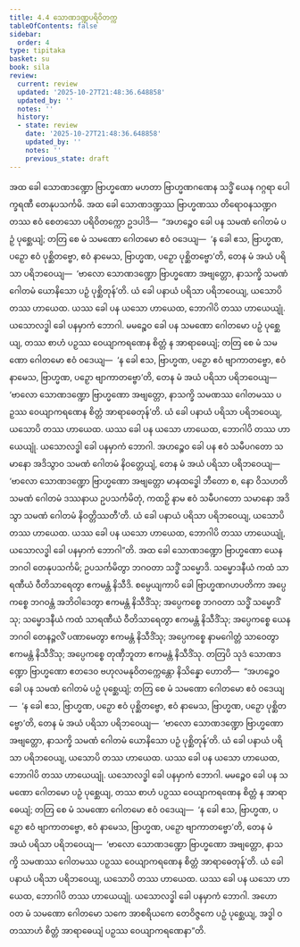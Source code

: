 ```yaml
---
title: 4.4 သောဏဒဏ္ဍပရိဝိတက္က
tableOfContents: false
sidebar:
  order: 4
type: tipitaka
basket: su
book: sila
review:
  current: review
  updated: '2025-10-27T21:48:36.648858'
  updated_by: ''
  notes: ''
  history:
  - state: review
    date: '2025-10-27T21:48:36.648858'
    updated_by: ''
    notes: ''
    previous_state: draft
---
```



<ReviewStatus review={frontmatter.review} showDetails={true} />

<HypothesisAnnotation frontmatter={frontmatter} />

<DynamicBreadcrumb />

<Division number="306" book="sila" e="ch" v="6" p="111">

<Paragraph number="473" book="sila">
အထ ခေါ သောဏဒဏ္ဍော ဗြာဟ္မဏော မဟတာ ဗြာဟ္မဏဂဏေန သဒ္ဓိံ ယေန ဂဂ္ဂရာ ပေါက္ခရဏီ တေနုပသင်္ကမိ. အထ ခေါ သောဏဒဏ္ဍဿ ဗြာဟ္မဏဿ တိရောဝနသဏ္ဍဂတဿ ဧဝံ စေတသော ပရိဝိတက္ကော ဥဒပါဒိ—  “အဟဉ္စေဝ ခေါ ပန သမဏံ ဂေါတမံ ပဉှံ ပုစ္ဆေယျံ; တတြ စေ မံ သမဏော ဂေါတမော ဧဝံ ဝဒေယျ—  ‘န ခေါ ဧသ, ဗြာဟ္မဏ, ပဉှော ဧဝံ ပုစ္ဆိတဗ္ဗော, ဧဝံ နာမေသ, ဗြာဟ္မဏ, ပဉှော ပုစ္ဆိတဗ္ဗော’တိ, တေန မံ အယံ ပရိသာ ပရိဘဝေယျ—  ‘ဗာလော သောဏဒဏ္ဍော ဗြာဟ္မဏော အဗျတ္တော, နာသက္ခိ သမဏံ ဂေါတမံ ယောနိသော ပဉှံ ပုစ္ဆိတုန်’တိ. ယံ ခေါ ပနာယံ ပရိသာ ပရိဘဝေယျ, ယသောပိ တဿ ဟာယေထ. ယဿ ခေါ ပန ယသော ဟာယေထ, ဘောဂါပိ တဿ ဟာယေယျုံ. ယသောလဒ္ဓါ ခေါ ပနမှာကံ ဘောဂါ. မမဉ္စေဝ ခေါ ပန သမဏော ဂေါတမော ပဉှံ ပုစ္ဆေယျ, တဿ စာဟံ ပဉှဿ ဝေယျာကရဏေန စိတ္တံ န အာရာဓေယျံ; တတြ စေ မံ သမဏော ဂေါတမော ဧဝံ ဝဒေယျ—  ‘န ခေါ ဧသ, ဗြာဟ္မဏ, ပဉှော ဧဝံ ဗျာကာတဗ္ဗော, ဧဝံ နာမေသ, ဗြာဟ္မဏ, ပဉှော ဗျာကာတဗ္ဗော’တိ, တေန မံ အယံ ပရိသာ ပရိဘဝေယျ—  ‘ဗာလော သောဏဒဏ္ဍော ဗြာဟ္မဏော အဗျတ္တော, နာသက္ခိ သမဏဿ ဂေါတမဿ ပဉှဿ ဝေယျာကရဏေန စိတ္တံ အာရာဓေတုန်’တိ. ယံ ခေါ ပနာယံ ပရိသာ ပရိဘဝေယျ, ယသောပိ တဿ ဟာယေထ. ယဿ ခေါ ပန ယသော ဟာယေထ, ဘောဂါပိ တဿ ဟာယေယျုံ. ယသောလဒ္ဓါ ခေါ ပနမှာကံ ဘောဂါ. အဟဉ္စေဝ ခေါ ပန ဧဝံ သမီပဂတော သမာနော အဒိသွာဝ သမဏံ ဂေါတမံ နိဝတ္တေယျံ, တေန မံ အယံ ပရိသာ ပရိဘဝေယျ—  ‘ဗာလော သောဏဒဏ္ဍော ဗြာဟ္မဏော အဗျတ္တော မာနထဒ္ဓေါ ဘီတော စ, နော ဝိသဟတိ သမဏံ ဂေါတမံ ဒဿနာယ ဥပသင်္ကမိတုံ, ကထဉှိ နာမ ဧဝံ သမီပဂတော သမာနော အဒိသွာ သမဏံ ဂေါတမံ နိဝတ္တိဿတီ’တိ. ယံ ခေါ ပနာယံ ပရိသာ ပရိဘဝေယျ, ယသောပိ တဿ ဟာယေထ. ယဿ ခေါ ပန ယသော ဟာယေထ, ဘောဂါပိ တဿ ဟာယေယျုံ, ယသောလဒ္ဓါ ခေါ ပနမှာကံ ဘောဂါ”တိ.
</Paragraph>

</Division>
<Division number="307" book="sila" e="ch" v="6" p="111">

<Paragraph number="474" book="sila">
အထ ခေါ သောဏဒဏ္ဍော ဗြာဟ္မဏော ယေန ဘဂဝါ တေနုပသင်္ကမိ; ဥပသင်္ကမိတွာ ဘဂဝတာ သဒ္ဓိံ သမ္မောဒိ. သမ္မောဒနီယံ ကထံ သာရဏီယံ ဝီတိသာရေတွာ ဧကမန္တံ နိသီဒိ. စမ္ပေယျကာပိ ခေါ ဗြာဟ္မဏဂဟပတိကာ အပ္ပေကစ္စေ ဘဂဝန္တံ အဘိဝါဒေတွာ ဧကမန္တံ နိသီဒိံသု; အပ္ပေကစ္စေ ဘဂဝတာ သဒ္ဓိံ သမ္မောဒိံသု; သမ္မောဒနီယံ ကထံ သာရဏီယံ ဝီတိသာရေတွာ ဧကမန္တံ နိသီဒိံသု; အပ္ပေကစ္စေ ယေန ဘဂဝါ တေနဉ္ဇလိံ ပဏာမေတွာ ဧကမန္တံ နိသီဒိံသု; အပ္ပေကစ္စေ နာမဂေါတ္တံ သာဝေတွာ ဧကမန္တံ နိသီဒိံသု; အပ္ပေကစ္စေ တုဏှီဘူတာ ဧကမန္တံ နိသီဒိံသု.
</Paragraph>

</Division>
<Division number="308" book="sila" e="ch" v="6" p="112">

<Paragraph number="475" book="sila">
တတြပိ သုဒံ သောဏဒဏ္ဍော ဗြာဟ္မဏော ဧတဒေဝ ဗဟုလမနုဝိတက္ကေန္တော နိသိန္နော ဟောတိ—  “အဟဉ္စေဝ ခေါ ပန သမဏံ ဂေါတမံ ပဉှံ ပုစ္ဆေယျံ; တတြ စေ မံ သမဏော ဂေါတမော ဧဝံ ဝဒေယျ—  ‘န ခေါ ဧသ, ဗြာဟ္မဏ, ပဉှော ဧဝံ ပုစ္ဆိတဗ္ဗော, ဧဝံ နာမေသ, ဗြာဟ္မဏ, ပဉှော ပုစ္ဆိတဗ္ဗော’တိ, တေန မံ အယံ ပရိသာ ပရိဘဝေယျ—  ‘ဗာလော သောဏဒဏ္ဍော ဗြာဟ္မဏော အဗျတ္တော, နာသက္ခိ သမဏံ ဂေါတမံ ယောနိသော ပဉှံ ပုစ္ဆိတုန်’တိ. ယံ ခေါ ပနာယံ ပရိသာ ပရိဘဝေယျ, ယသောပိ တဿ ဟာယေထ. ယဿ ခေါ ပန ယသော ဟာယေထ, ဘောဂါပိ တဿ ဟာယေယျုံ. ယသောလဒ္ဓါ ခေါ ပနမှာကံ ဘောဂါ. မမဉ္စေဝ ခေါ ပန သမဏော ဂေါတမော ပဉှံ ပုစ္ဆေယျ, တဿ စာဟံ ပဉှဿ ဝေယျာကရဏေန စိတ္တံ န အာရာဓေယျံ; တတြ စေ မံ သမဏော ဂေါတမော ဧဝံ ဝဒေယျ—  ‘န ခေါ ဧသ, ဗြာဟ္မဏ, ပဉှော ဧဝံ ဗျာကာတဗ္ဗော, ဧဝံ နာမေသ, ဗြာဟ္မဏ, ပဉှော ဗျာကာတဗ္ဗော’တိ, တေန မံ အယံ ပရိသာ ပရိဘဝေယျ—  ‘ဗာလော သောဏဒဏ္ဍော ဗြာဟ္မဏော အဗျတ္တော, နာသက္ခိ သမဏဿ ဂေါတမဿ ပဉှဿ ဝေယျာကရဏေန စိတ္တံ အာရာဓေတုန်’တိ. ယံ ခေါ ပနာယံ ပရိသာ ပရိဘဝေယျ, ယသောပိ တဿ ဟာယေထ. ယဿ ခေါ ပန ယသော ဟာယေထ, ဘောဂါပိ တဿ ဟာယေယျုံ. ယသောလဒ္ဓါ ခေါ ပနမှာကံ ဘောဂါ. အဟော ဝတ မံ သမဏော ဂေါတမော သကေ အာစရိယကေ တေဝိဇ္ဇကေ ပဉှံ ပုစ္ဆေယျ, အဒ္ဓါ ဝတဿာဟံ စိတ္တံ အာရာဓေယျံ ပဉှဿ ဝေယျာကရဏေနာ”တိ.
</Paragraph>
</Division>